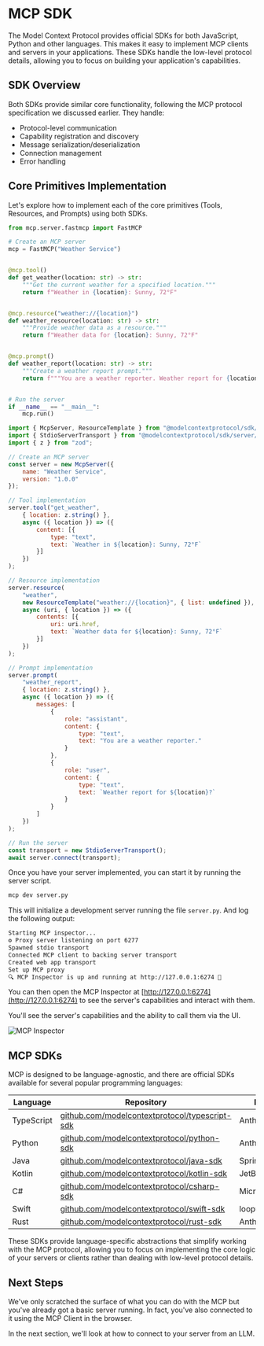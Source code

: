 # MCP SDK

The Model Context Protocol provides official SDKs for both JavaScript, Python and other languages. This makes it easy to implement MCP clients and servers in your applications. These SDKs handle the low-level protocol details, allowing you to focus on building your application's capabilities.

## SDK Overview

Both SDKs provide similar core functionality, following the MCP protocol specification we discussed earlier. They handle:

- Protocol-level communication
- Capability registration and discovery
- Message serialization/deserialization
- Connection management
- Error handling

## Core Primitives Implementation

Let's explore how to implement each of the core primitives (Tools, Resources, and Prompts) using both SDKs.

<hfoptions id="server-implementation">
<hfoption id="python">

<Youtube id="exzrb5QNUis" />

```python
from mcp.server.fastmcp import FastMCP

# Create an MCP server
mcp = FastMCP("Weather Service")


@mcp.tool()
def get_weather(location: str) -> str:
    """Get the current weather for a specified location."""
    return f"Weather in {location}: Sunny, 72°F"


@mcp.resource("weather://{location}")
def weather_resource(location: str) -> str:
    """Provide weather data as a resource."""
    return f"Weather data for {location}: Sunny, 72°F"


@mcp.prompt()
def weather_report(location: str) -> str:
    """Create a weather report prompt."""
    return f"""You are a weather reporter. Weather report for {location}?"""


# Run the server
if __name__ == "__main__":
    mcp.run()

```

</hfoption>
<hfoption id="javascript">

```javascript
import { McpServer, ResourceTemplate } from "@modelcontextprotocol/sdk/server/mcp.js";
import { StdioServerTransport } from "@modelcontextprotocol/sdk/server/stdio.js";
import { z } from "zod";

// Create an MCP server
const server = new McpServer({
    name: "Weather Service",
    version: "1.0.0"
});

// Tool implementation
server.tool("get_weather",
    { location: z.string() },
    async ({ location }) => ({
        content: [{
            type: "text",
            text: `Weather in ${location}: Sunny, 72°F`
        }]
    })
);

// Resource implementation
server.resource(
    "weather",
    new ResourceTemplate("weather://{location}", { list: undefined }),
    async (uri, { location }) => ({
        contents: [{
            uri: uri.href,
            text: `Weather data for ${location}: Sunny, 72°F`
        }]
    })
);

// Prompt implementation
server.prompt(
    "weather_report",
    { location: z.string() },
    async ({ location }) => ({
        messages: [
            {
                role: "assistant",
                content: {
                    type: "text",
                    text: "You are a weather reporter."
                }
            },
            {
                role: "user",
                content: {
                    type: "text",
                    text: `Weather report for ${location}?`
                }
            }
        ]
    })
);

// Run the server
const transport = new StdioServerTransport();
await server.connect(transport);
```

</hfoption>
</hfoptions>

Once you have your server implemented, you can start it by running the server script.

```bash
mcp dev server.py
```

This will initialize a development server running the file `server.py`. And log the following output:

```bash
Starting MCP inspector...
⚙️ Proxy server listening on port 6277
Spawned stdio transport
Connected MCP client to backing server transport
Created web app transport
Set up MCP proxy
🔍 MCP Inspector is up and running at http://127.0.0.1:6274 🚀
```

You can then open the MCP Inspector at [http://127.0.0.1:6274](http://127.0.0.1:6274) to see the server's capabilities and interact with them.

You'll see the server's capabilities and the ability to call them via the UI.

![MCP Inspector](https://huggingface.co/datasets/mcp-course/images/resolve/main/unit1/6.png)

## MCP SDKs

MCP is designed to be language-agnostic, and there are official SDKs available for several popular programming languages:

| Language | Repository | Maintainer(s) | Status |
|----------|------------|---------------|--------|
| TypeScript | [github.com/modelcontextprotocol/typescript-sdk](https://github.com/modelcontextprotocol/typescript-sdk) | Anthropic | Active |
| Python | [github.com/modelcontextprotocol/python-sdk](https://github.com/modelcontextprotocol/python-sdk) | Anthropic | Active |
| Java | [github.com/modelcontextprotocol/java-sdk](https://github.com/modelcontextprotocol/java-sdk) | Spring AI (VMware) | Active |
| Kotlin | [github.com/modelcontextprotocol/kotlin-sdk](https://github.com/modelcontextprotocol/kotlin-sdk) | JetBrains | Active |
| C# | [github.com/modelcontextprotocol/csharp-sdk](https://github.com/modelcontextprotocol/csharp-sdk) | Microsoft | Active (Preview) |
| Swift | [github.com/modelcontextprotocol/swift-sdk](https://github.com/modelcontextprotocol/swift-sdk) | loopwork-ai | Active |
| Rust | [github.com/modelcontextprotocol/rust-sdk](https://github.com/modelcontextprotocol/rust-sdk) | Anthropic/Community | Active |

These SDKs provide language-specific abstractions that simplify working with the MCP protocol, allowing you to focus on implementing the core logic of your servers or clients rather than dealing with low-level protocol details.

## Next Steps

We've only scratched the surface of what you can do with the MCP but you've already got a basic server running. In fact, you've also connected to it using the MCP Client in the browser.

In the next section, we'll look at how to connect to your server from an LLM.
